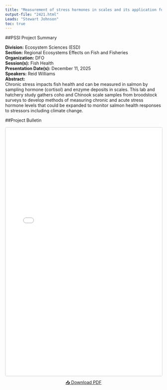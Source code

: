 ```yaml
---
title: "Measurement of stress hormones in scales and its application for the identification of conditions causing chronic stress in Pacific Salmon."
output-file: "2421.html"
Leads: "Stewart Johnson"
toc: true
---
```


##PSSI Project Summary

**Division:** Ecosystem Sciences (ESD)  
**Section:** Regional Ecosystems Effects on Fish and Fisheries  
**Organization:** DFO  
**Session(s):** Fish Health  
**Presentation Date(s):** December 11, 2025  
**Speakers:** Reid Williams  
**Abstract:**  
Chronic stress impacts fish health and can be measured in salmon by sampling hormone (cortisol) and enzyme deposits in scales. This lab and hatchery study gathers coho and Chinook scale samples from broodstock surveys to develop methods of measuring chronic and acute stress hormone levels that could be expanded to monitor salmon health responses to stressors including climate change.    

##Project Bulletin

<iframe src="../../data/PSSI_bulletin/2421.pdf" width="100%" height="800px" style="border: 1px solid #ccc; border-radius: 4px;"></iframe>

<p style="text-align: center; margin-top: 10px;">
[📥 Download PDF](../../data/PSSI_bulletin/2421.pdf){.btn .btn-primary target="_blank"}
</p>


